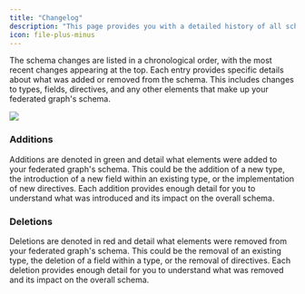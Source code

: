 ```yaml
---
title: "Changelog"
description: "This page provides you with a detailed history of all schema changes made to your federated graph, including both additions and deletions."
icon: file-plus-minus
---
```


The schema changes are listed in a chronological order, with the most recent changes appearing at the top. Each entry provides specific details about what was added or removed from the schema. This includes changes to types, fields, directives, and any other elements that make up your federated graph's schema.

<Frame caption="An changelog example on WunderGraph Cosmo">
  <img src="/images/studio/image-14.png" />
</Frame>

### Additions

Additions are denoted in green and detail what elements were added to your federated graph's schema. This could be the addition of a new type, the introduction of a new field within an existing type, or the implementation of new directives. Each addition provides enough detail for you to understand what was introduced and its impact on the overall schema.

### Deletions

Deletions are denoted in red and detail what elements were removed from your federated graph's schema. This could be the removal of an existing type, the deletion of a field within a type, or the removal of directives. Each deletion provides enough detail for you to understand what was removed and its impact on the overall schema.
